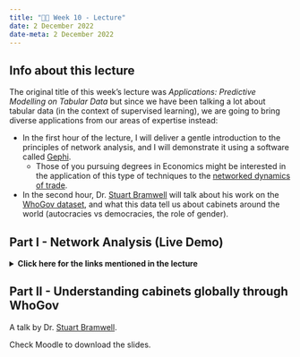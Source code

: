 ---
title: "👨‍🏫 Week 10 - Lecture"
date: 2 December 2022
date-meta: 2 December 2022
---

::: {.callout-tip collapse="true"}

## Info about this lecture

The original title of this week's lecture was _Applications: Predictive Modelling on Tabular Data_ but since we have been talking a lot about tabular data (in the context of supervised learning), we are going to bring diverse applications from our areas of expertise instead:

- In the first hour of the lecture, I will deliver a gentle introduction to the principles of network analysis, and I will demonstrate it using a software called [Gephi](https://gephi.org/).
    - Those of you pursuing degrees in Economics might be interested in the application of this type of techniques to the [networked dynamics of trade](https://oec.world/en/visualize/network/hs92/export/chl/all/show/2020/).
- In the second hour, Dr. [Stuart Bramwell](https://www.lse.ac.uk/Methodology/People/Academic-Staff/Stuart-Bramwell/Stuart-Bramwell) will talk about his work on the [WhoGov dataset](https://politicscentre.nuffield.ox.ac.uk/whogov-dataset/), and what this data tell us about cabinets around the world (autocracies vs democracies, the role of gender).
:::


## Part I - Network Analysis (Live Demo)

<details><summary>**Click here for the links mentioned in the lecture**</summary>

### Software & Data

- Download [Gephi](https://gephi.org/)
- Check out this tutorial of [Network Analysis with R](https://kateto.net/netscix2016.html) by Katherine Ognyanova.
- Tons of network data at [SNAP Stanford Repository](http://snap.stanford.edu/data/)

### Blogs and online tutorials

- [A Gephi of Ice and Fire: Visualizing George R.R. Martin's Game of Thrones Series](https://studentwork.prattsi.org/infovis/labs/a-gephi-of-ice-and-fire-visualizing-george-r-r-martins-game-of-thrones-series/)
- [More Game of Thrones networks](https://medium.com/@sanchit_kumar/my-experience-with-gephi-visualizing-game-of-thrones-a-song-of-ice-and-fire-61587eefba9d)

### Academic Articles

- Silva, J., Bennett, L., Papageorgiou, L. et al. **A mathematical programming approach for sequential clustering of dynamic networks.** Eur. Phys. J. B 89, 39 (2016). [https://doi.org/10.1140/epjb/e2015-60656-5](https://doi.org/10.1140/epjb/e2015-60656-5)

- Cardoso-Silva, J., Papageorgiou, L.G. & Tsoka, S. **Network-based piecewise linear regression for QSAR modelling**. J Comput Aided Mol Des 33, 831–844 (2019). [https://doi.org/10.1007/s10822-019-00228-6])https://doi.org/10.1007/s10822-019-00228-6)

- Caterina De Bacco et al. **Latent Network Models to Account for Noisy, Multiply-Reported Social Network Data.** Accepted at Journal of the Royal Statistical Society - Statistics in Society - Series A. Preprint available online: [arXiv:2112.11396v1](https://arxiv.org/pdf/2112.11396.pdf)


</details>


## Part II - Understanding cabinets globally through WhoGov

A talk by Dr. [Stuart Bramwell](https://www.lse.ac.uk/Methodology/People/Academic-Staff/Stuart-Bramwell/Stuart-Bramwell).

Check Moodle to download the slides.